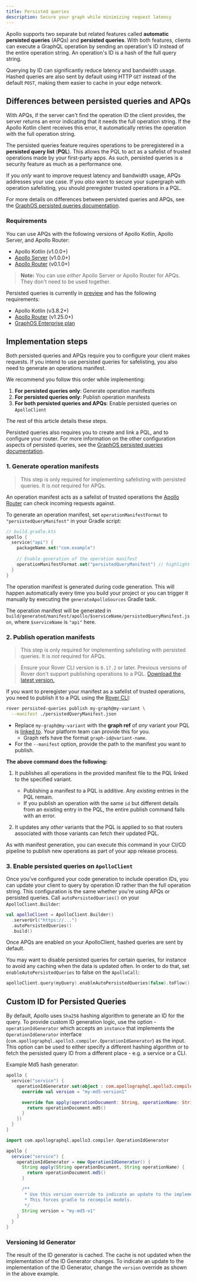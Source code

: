 ```yaml
---
title: Persisted queries 
description: Secure your graph while minimizing request latency
---
```


Apollo supports two separate but related features called **automatic persisted queries** (APQs) and **persisted queries**.
With both features, clients can execute a GraphQL operation by sending an operation's ID instead of the entire operation string. An operation's ID is a hash of the full query string. 

Querying by ID can significantly reduce latency and bandwidth usage. Hashed queries are also sent by default using HTTP `GET` instead of the default `POST`, making them easier to cache in your edge network.

## Differences between persisted queries and APQs

With APQs, if the server can't find the operation ID the client provides, the server returns an error indicating that it needs the full operation string. If the Apollo Kotlin client receives this error, it automatically retries the operation with the full operation string.

The persisted queries feature requires operations to be preregistered in a **persisted query list** (**PQL**).
This allows the PQL to act as a safelist of trusted operations made by your first-party apps. As such, persisted queries is a security feature as much as a performance one.

If you _only_ want to improve request latency and bandwidth usage, APQs addresses your use case. If you _also_ want to secure your supergraph with operation safelisting, you should preregister trusted operations in a PQL.

For more details on differences between persisted queries and APQs, see the [GraphOS persisted queries documentation](/graphos/operations/persisted-queries#differences-from-automatic-persisted).

### Requirements

You can use APQs with the following versions of Apollo Kotlin, Apollo Server, and Apollo Router:
- Apollo Kotlin (v1.0.0+)
- [Apollo Server](/apollo-server/) (v1.0.0+)
- [Apollo Router](/router) (v0.1.0+)

> **Note:** You can use _either_ Apollo Server _or_ Apollo Router for APQs. They don't need to be used together.

Persisted queries is currently in [preview](/resources/product-launch-stages#preview) and has the following requirements:
- Apollo Kotlin (v3.8.2+)
- [Apollo Router](/router) (v1.25.0+)
- [GraphOS Enterprise plan](/graphos/enterprise/)

## Implementation steps

Both persisted queries and APQs require you to configure your client makes requests. If you intend to use persisted queries for safelisting, you also need to generate an operations manifest.

We recommend you follow this order while implementing:

1. **For persisted queries only**: Generate operation manifests
1. **For persisted queries only**: Publish operation manifests
1. **For both persisted queries and APQs**: Enable persisted queries on `ApolloClient`

The rest of this article details these steps.

Persisted queries also requires you to create and link a PQL, and to configure your router. For more information on the other configuration aspects of persisted queries, see the [GraphOS persisted queries documentation](/graphos/operations/persisted-queries).

### 1. Generate operation manifests

> This step is only required for implementing safelisting with persisted queries. It is _not_ required for APQs.

An operation manifest acts as a safelist of trusted operations the [Apollo Router](/router/) can check incoming requests against. 

To generate an operation manifest, set `operationManifestFormat` to `"persistedQueryManifest"` in your Gradle script:

```kotlin
// build.gradle.kts
apollo {
  service("api") {
    packageName.set("com.example")
    
    // Enable generation of the operation manifest
    operationManifestFormat.set("persistedQueryManifest") // highlight-line 
  }
}
```

The operation manifest is generated during code generation. This will happen automatically every time you build your project or you can trigger it manually by executing the `generateApolloSources` Gradle task. 

The operation manifest will be generated in `build/generated/manifest/apollo/$serviceName/persistedQueryManifest.json`, where `$serviceName` is `"api"` here.

### 2. Publish operation manifests

> This step is only required for implementing safelisting with persisted queries. It is _not_ required for APQs.

<blockquote>

Ensure your Rover CLI version is `0.17.2` or later. Previous versions of Rover don't support publishing operations to a PQL.
[Download the latest version.](/rover/getting-started/)

</blockquote>

If you want to preregister your manifest as a safelist of trusted operations, you need to publish it to a PQL using the [Rover CLI](/rover/):

```bash title="Example command"
rover persisted-queries publish my-graph@my-variant \
  --manifest ./persistedQueryManifest.json
```

- Replace `my-graph@my-variant` with the **graph ref** of _any_ variant your PQL is [linked to](/graphos/operations/persisted-queries#12-link-the-pql-to-variants). Your platform team can provide this for you.
    - Graph refs have the format `graph-id@variant-name`.
- For the `--manifest` option, provide the path to the manifest you want to publish.

**The above command does the following:**

1. It publishes all operations in the provided manifest file to the PQL linked to the specified variant.
    - Publishing a manifest to a PQL is additive. Any _existing_ entries in the PQL remain.
    - If you publish an operation with the same `id` but different details from an existing entry in the PQL, the entire publish command fails with an error.

2. It updates any _other_ variants that the PQL is applied to so that routers associated with those variants can fetch their updated PQL.

As with manifest generation, you can execute this command in your CI/CD pipeline to publish new operations as part of your app release process.

### 3. Enable persisted queries on `ApolloClient`

Once you've configured your code generation to include operation IDs, you can update your client to query by operation ID rather than the full operation string. This configuration is the same whether you're using APQs or persisted queries. Call `autoPersistedQueries()` on your `ApolloClient.Builder`:

```kotlin
val apolloClient = ApolloClient.Builder()
  .serverUrl("https://...")
  .autoPersistedQueries()
  .build()
```

Once APQs are enabled on your ApolloClient, hashed queries are sent by default.

You may want to disable persisted queries for certain queries, for instance to avoid any caching when the data is updated often. In order to do that, set `enableAutoPersistedQueries` to false on the `ApolloCall`:

```kotlin
apolloClient.query(myQuery).enableAutoPersistedQueries(false).toFlow()
```

## Custom ID for Persisted Queries 

By default, Apollo uses `Sha256` hashing algorithm to generate an ID for the query. To provide custom ID generation logic, use the option - `operationIdGenerator` which accepts an `instance` that implements the `OperationIdGenerator` interface (`com.apollographql.apollo3.compiler.OperationIdGenerator`) as the input. This option can be used to either specify a different hashing algorithm or to fetch the persisted query ID from a different place - e.g. a service or a CLI.

Example Md5 hash generator:

<MultiCodeBlock>

```kotlin
apollo {
  service("service") {
    operationIdGenerator.set(object : com.apollographql.apollo3.compiler.OperationIdGenerator {
      override val version = "my-md5-version1"

      override fun apply(operationDocument: String, operationName: String): String {
        return operationDocument.md5()
      }
    })
  }
}
```

```groovy
import com.apollographql.apollo3.compiler.OperationIdGenerator

apollo {
  service("service") {
    operationIdGenerator = new OperationIdGenerator() {
      String apply(String operationDocument, String operationName) {
        return operationDocument.md5()
      }

      /**
       * Use this version override to indicate an update to the implementation.
       * This forces gradle to recompile models.
       */
      String version = "my-md5-v1"
    }
  }
}
```

</MultiCodeBlock>

### Versioning Id Generator

The result of the ID generator is cached. The cache is not updated when the implementation of the ID Generator changes. To indicate an update to the implementation of the ID Generator, change the `version` override as shown in the above example.
